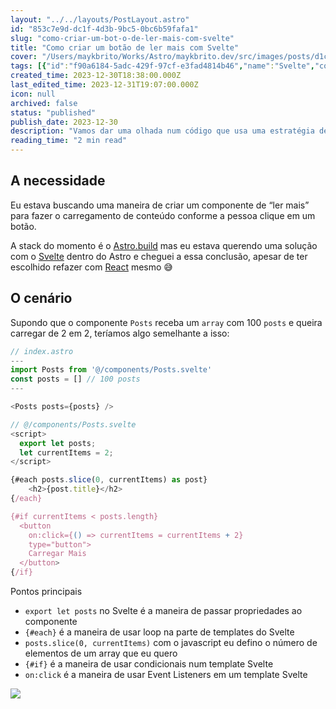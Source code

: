 ```yaml
---
layout: "../../layouts/PostLayout.astro"
id: "853c7e9d-dc1f-4d3b-9bc5-0bc6b59fafa1"
slug: "como-criar-um-bot-o-de-ler-mais-com-svelte"
title: "Como criar um botão de ler mais com Svelte"
cover: "/Users/maykbrito/Works/Astro/maykbrito.dev/src/images/posts/d1c88f049a7345840ba733777f67ee2831e83e3c12c45d3776cf61018a70985d-cover.png"
tags: [{"id":"f90a6184-5adc-429f-97cf-e3fad4814b46","name":"Svelte","color":"default"},{"id":"364264e4-6017-49f0-8e76-19845f2d3eae","name":"Astro","color":"blue"}]
created_time: 2023-12-30T18:38:00.000Z
last_edited_time: 2023-12-31T19:07:00.000Z
icon: null
archived: false
status: "published"
publish_date: 2023-12-30
description: "Vamos dar uma olhada num código que usa uma estratégia de carregar mais items com Svelte"
reading_time: "2 min read"
---
```



## A necessidade


Eu estava buscando uma maneira de criar um componente de “ler mais” para fazer o carregamento de conteúdo conforme a pessoa clique em um botão.


A stack do momento é o [Astro.build](http://astro.build/) mas eu estava querendo uma solução com o [Svelte](http://svelte.dev/) dentro do Astro e cheguei a essa conclusão, apesar de ter escolhido refazer com [React](http://react.dev/) mesmo 😅



## O cenário


Supondo que o componente `Posts` receba um `array` com 100 `posts` e queira carregar de 2 em 2, teríamos algo semelhante a isso:


```javascript
// index.astro
---
import Posts from '@/components/Posts.svelte'
const posts = [] // 100 posts 
---

<Posts posts={posts} />
```


```javascript
// @/components/Posts.svelte
<script>
  export let posts;
  let currentItems = 2;
</script>

{#each posts.slice(0, currentItems) as post}
	<h2>{post.title}</h2>
{/each}

{#if currentItems < posts.length}
  <button
    on:click={() => currentItems = currentItems + 2}
    type="button">
    Carregar Mais
  </button>
{/if}
```


Pontos principais

- `export let posts` no Svelte é a maneira de passar propriedades ao componente
- `{#each}` é a maneira de usar loop na parte de templates do Svelte
- `posts.slice(0, currentItems)` com o javascript eu defino o número de elementos de um array que eu quero
- `{#if}` é a maneira de usar condicionais num template Svelte
- `on:click` é a maneira de usar Event Listeners em um template Svelte

<Image src="/images/posts/ca97c208f628dbacfa073cfc0109bd9dea4033d90bc7041c5c8df96e23b33737.gif" />


